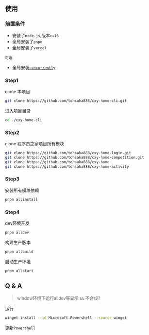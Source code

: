 ## 使用

### 前置条件

- 安装了`node.js`,版本`>=16`
- 全局安装了`pnpm`
- 全局安装了`vercel`

`可选`

- 全局安装[`concurrently`](https://www.npmjs.com/package/concurrently)

### Step1

clone 本项目

```bash
git clone https://github.com/tohsaka888/cxy-home-cli.git
```

进入项目目录

```bash
cd ./cxy-home-cli
```

### Step2



clone 程序员之家项目所有模块

```bash
git clone https://github.com/tohsaka888/cxy-home-login.git
git clone https://github.com/tohsaka888/cxy-home-competition.git
git clone https://github.com/tohsaka888/cxy-home
git clone https://github.com/tohsaka888/cxy-home-activity
```

### Step3

安装所有模块依赖

```bash
pnpm allinstall
```

### Step4

dev环境开发

```bash
pnpm alldev
```

构建生产版本

```bash
pnpm allbuild
```

启动生产环境

```bash
pnpm allstart
```

## Q & A

> window环境下运行alldev等显示 `&&` 不合规?

运行

```bash
winget install --id Microsoft.Powershell --source winget
```

更新`Powershell`